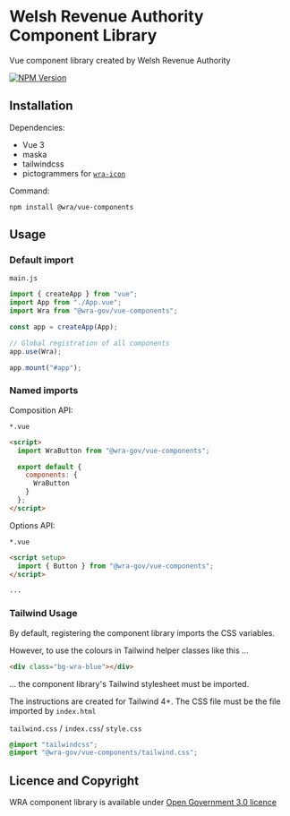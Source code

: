 
<Meta title="Introduction/Getting started" />

# Welsh Revenue Authority Component Library

Vue component library created by Welsh Revenue Authority

[![NPM Version](https://img.shields.io/npm/v/%40wra-gov%2Fvue-components)](https://www.npmjs.com/package/@wra-gov/vue-components)

## Installation

Dependencies:

- Vue 3
- maska
- tailwindcss
- pictogrammers for [`wra-icon`](?path=/docs/images-icons-icon--docs)

Command:

`npm install @wra/vue-components`

## Usage

### Default import

`main.js`

```js
import { createApp } from "vue";
import App from "./App.vue";
import Wra from "@wra-gov/vue-components";

const app = createApp(App);

// Global registration of all components
app.use(Wra);

app.mount("#app");
```

### Named imports

Composition API:

`*.vue`

```html
<script>
  import WraButton from "@wra-gov/vue-components";

  export default {
    components: {
      WraButton
    }
  };
</script>
```

Options API:

`*.vue`

```html
<script setup>
  import { Button } from "@wra-gov/vue-components";
</script>

...
```

### Tailwind Usage

By default, registering the component library imports the CSS variables.

However, to use the colours in Tailwind helper classes like this ...

```html
<div class="bg-wra-blue"></div>
```

... the component library's Tailwind stylesheet must be imported.

The instructions are created for Tailwind 4+. The CSS file must be the file imported by `index.html`

`tailwind.css` / `index.css`/ `style.css`

```css
@import "tailwindcss";
@import "@wra-gov/vue-components/tailwind.css";
```

## Licence and Copyright

WRA component library is available under [Open Government 3.0 licence](https://www.nationalarchives.gov.uk/doc/open-government-licence/version/3/)
